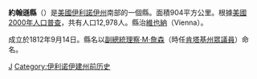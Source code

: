 {{noteTA
|T=zh-hans:约翰逊县 (伊利诺伊州);zh-hk:約翰遜縣 (伊利諾伊州);zh-tw:詹森郡 (伊利諾州);
}}
{{Otheruses|約翰遜縣|subject=美國伊利諾伊州的一個縣|other=同名的縣}}
<!--[[File:Map_of_Illinois_highlighting_Johnson_County.svg|150px]]-->
{{Infobox U.S. County
| county = 約翰遜縣
| state = 伊利諾州
| en county = Johnson County
| en state = Illinois
| seal = 
| seallink = 
| map = 
| map size = 150
| founded = 1812
| seat = [[維也納_(伊利諾伊州)|維也納]] 
| largest city = [[維也納_(伊利諾伊州)|維也納]]
| area mi = 349
| area km = 904
| area land mi = 345
| area land km = 893 
| area water mi = 4
| area water km = 11
| area percentage = 1.22%
| census yr = 2000
| pop = 12,878
| density mi = 37
| density km = 14
| time zone = Central
| UTC offset = -6
| DST offset= -5
| footnotes = 
| web = 
|}}
'''約翰遜縣'''（{{lang-en|Johnson County}}）是[[美國|美國]][[伊利諾伊州|伊利諾伊州]]南部的一個縣。面積904平方公里。根據[[美國2000年人口普查|美國2000年人口普查]]，共有人口12,978人。縣治[[維也納_(伊利諾伊州)|維也納]]（Vienna）。

成立於1812年9月14日。縣名以[[美國副總統|副總統]][[理察·M·詹森|理察·M·詹森]]（時任[[肯塔基州|肯塔基州]][[美國眾議院|眾議員]]）命名。

{{伊利诺伊州}}
{{約翰遜縣 (伊利諾伊州)}}

[[Category:伊利諾州行政區劃|J]]
[[Category:伊利诺伊建州前历史|Category:伊利诺伊建州前历史]]